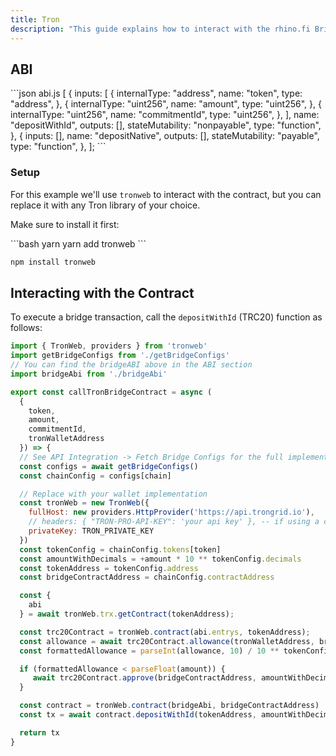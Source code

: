 ```yaml
---
title: Tron
description: "This guide explains how to interact with the rhino.fi Bridge contract on Tron."
---
```


## ABI

<AccordionGroup>
  <Accordion title='ABI'>
```json abi.js
[
  {
    inputs: [
      {
        internalType: "address",
        name: "token",
        type: "address",
      },
      {
        internalType: "uint256",
        name: "amount",
        type: "uint256",
      },
      {
        internalType: "uint256",
        name: "commitmentId",
        type: "uint256",
      },
    ],
    name: "depositWithId",
    outputs: [],
    stateMutability: "nonpayable",
    type: "function",
  },
  {
    inputs: [],
    name: "depositNative",
    outputs: [],
    stateMutability: "payable",
    type: "function",
  },
];
```
  </Accordion>
</AccordionGroup>

### Setup
For this example we'll use `tronweb` to interact with the contract, but you can replace it with any Tron library of your choice.

Make sure to install it first:

<CodeGroup>
  ```bash yarn
  yarn add tronweb
  ```

  ```bash npm
  npm install tronweb
  ```
</CodeGroup>

## Interacting with the Contract
To execute a bridge transaction, call the `depositWithId` (TRC20) function as follows:

<CommitIdExplainer />

<CodeGroup>

```javascript tronweb
import { TronWeb, providers } from 'tronweb'
import getBridgeConfigs from './getBridgeConfigs'
// You can find the bridgeABI above in the ABI section
import bridgeAbi from './bridgeAbi'

export const callTronBridgeContract = async (
  {
    token,
    amount,
    commitmentId,
    tronWalletAddress
  }) => {
  // See API Integration -> Fetch Bridge Configs for the full implementation
  const configs = await getBridgeConfigs()
  const chainConfig = configs[chain]

  // Replace with your wallet implementation
  const tronWeb = new TronWeb({
    fullHost: new providers.HttpProvider('https://api.trongrid.io'),
    // headers: { "TRON-PRO-API-KEY": 'your api key' }, -- if using a custom RPC
    privateKey: TRON_PRIVATE_KEY
  })
  const tokenConfig = chainConfig.tokens[token]
  const amountWithDecimals = +amount * 10 ** tokenConfig.decimals
  const tokenAddress = tokenConfig.address
  const bridgeContractAddress = chainConfig.contractAddress

  const {
    abi
  } = await tronWeb.trx.getContract(tokenAddress);

  const trc20Contract = tronWeb.contract(abi.entrys, tokenAddress);
  const allowance = await trc20Contract.allowance(tronWalletAddress, bridgeContractAddress).call();
  const formattedAllowance = parseInt(allowance, 10) / 10 ** tokenConfig.decimals;

  if (formattedAllowance < parseFloat(amount)) {
     await trc20Contract.approve(bridgeContractAddress, amountWithDecimals).send()
  }

  const contract = tronWeb.contract(bridgeAbi, bridgeContractAddress)
  const tx = await contract.depositWithId(tokenAddress, amountWithDecimals, `0x${commitmentId}`).send({shouldPollResponse: true})

  return tx
}
```
</CodeGroup>
